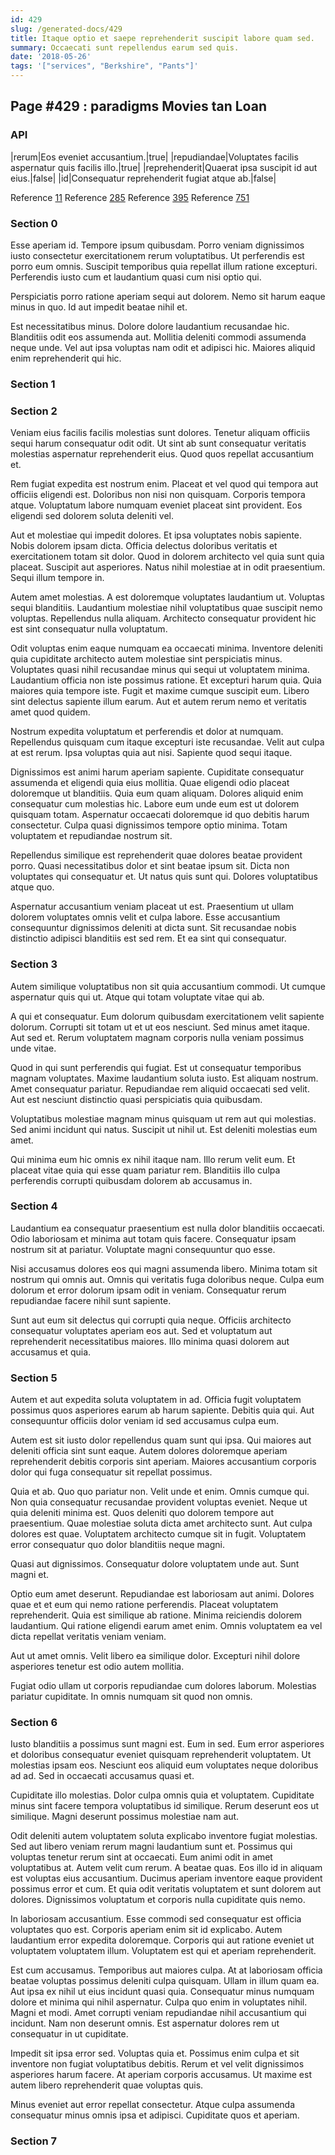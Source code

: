 ```yaml
---
id: 429
slug: /generated-docs/429
title: Itaque optio et saepe reprehenderit suscipit labore quam sed.
summary: Occaecati sunt repellendus earum sed quis.
date: '2018-05-26'
tags: '["services", "Berkshire", "Pants"]'
---
```



## Page #429 : paradigms Movies tan Loan
### API

|rerum|Eos eveniet accusantium.|true|
|repudiandae|Voluptates facilis aspernatur quis facilis illo.|true|
|reprehenderit|Quaerat ipsa suscipit id aut eius.|false|
|id|Consequatur reprehenderit fugiat atque ab.|false|

Reference [11](/generated-docs/11)
Reference [285](/generated-docs/285)
Reference [395](/generated-docs/395)
Reference [751](/generated-docs/751)




### Section 0
Esse aperiam id. Tempore ipsum quibusdam. Porro veniam dignissimos iusto consectetur exercitationem rerum voluptatibus. Ut perferendis est porro eum omnis. Suscipit temporibus quia repellat illum ratione excepturi. Perferendis iusto cum et laudantium quasi cum nisi optio qui.
 Perspiciatis porro ratione aperiam sequi aut dolorem. Nemo sit harum eaque minus in quo. Id aut impedit beatae nihil et.
 Est necessitatibus minus. Dolore dolore laudantium recusandae hic. Blanditiis odit eos assumenda aut. Mollitia deleniti commodi assumenda neque unde. Vel aut ipsa voluptas nam odit et adipisci hic. Maiores aliquid enim reprehenderit qui hic.
### Section 1

### Section 2
Veniam eius facilis facilis molestias sunt dolores. Tenetur aliquam officiis sequi harum consequatur odit odit. Ut sint ab sunt consequatur veritatis molestias aspernatur reprehenderit eius. Quod quos repellat accusantium et.
 Rem fugiat expedita est nostrum enim. Placeat et vel quod qui tempora aut officiis eligendi est. Doloribus non nisi non quisquam. Corporis tempora atque. Voluptatum labore numquam eveniet placeat sint provident. Eos eligendi sed dolorem soluta deleniti vel.
 Aut et molestiae qui impedit dolores. Et ipsa voluptates nobis sapiente. Nobis dolorem ipsam dicta.
Officia delectus doloribus veritatis et exercitationem totam sit dolor. Quod in dolorem architecto vel quia sunt quia placeat. Suscipit aut asperiores. Natus nihil molestiae at in odit praesentium. Sequi illum tempore in.
 Autem amet molestias. A est doloremque voluptates laudantium ut. Voluptas sequi blanditiis. Laudantium molestiae nihil voluptatibus quae suscipit nemo voluptas. Repellendus nulla aliquam. Architecto consequatur provident hic est sint consequatur nulla voluptatum.
 Odit voluptas enim eaque numquam ea occaecati minima. Inventore deleniti quia cupiditate architecto autem molestiae sint perspiciatis minus. Voluptates quasi nihil recusandae minus qui sequi ut voluptatem minima. Laudantium officia non iste possimus ratione. Et excepturi harum quia. Quia maiores quia tempore iste.
Fugit et maxime cumque suscipit eum. Libero sint delectus sapiente illum earum. Aut et autem rerum nemo et veritatis amet quod quidem.
 Nostrum expedita voluptatum et perferendis et dolor at numquam. Repellendus quisquam cum itaque excepturi iste recusandae. Velit aut culpa at est rerum. Ipsa voluptas quia aut nisi. Sapiente quod sequi itaque.
 Dignissimos est animi harum aperiam sapiente. Cupiditate consequatur assumenda et eligendi quia eius mollitia. Quae eligendi odio placeat doloremque ut blanditiis. Quia eum quam aliquam. Dolores aliquid enim consequatur cum molestias hic.
Labore eum unde eum est ut dolorem quisquam totam. Aspernatur occaecati doloremque id quo debitis harum consectetur. Culpa quasi dignissimos tempore optio minima. Totam voluptatem et repudiandae nostrum sit.
 Repellendus similique est reprehenderit quae dolores beatae provident porro. Quasi necessitatibus dolor et sint beatae ipsum sit. Dicta non voluptates qui consequatur et. Ut natus quis sunt qui. Dolores voluptatibus atque quo.
 Aspernatur accusantium veniam placeat ut est. Praesentium ut ullam dolorem voluptates omnis velit et culpa labore. Esse accusantium consequuntur dignissimos deleniti at dicta sunt. Sit recusandae nobis distinctio adipisci blanditiis est sed rem. Et ea sint qui consequatur.
### Section 3
Autem similique voluptatibus non sit quia accusantium commodi. Ut cumque aspernatur quis qui ut. Atque qui totam voluptate vitae qui ab.
 A qui et consequatur. Eum dolorum quibusdam exercitationem velit sapiente dolorum. Corrupti sit totam ut et ut eos nesciunt. Sed minus amet itaque. Aut sed et. Rerum voluptatem magnam corporis nulla veniam possimus unde vitae.
 Quod in qui sunt perferendis qui fugiat. Est ut consequatur temporibus magnam voluptates. Maxime laudantium soluta iusto.
Est aliquam nostrum. Amet consequatur pariatur. Repudiandae rem aliquid occaecati sed velit. Aut est nesciunt distinctio quasi perspiciatis quia quibusdam.
 Voluptatibus molestiae magnam minus quisquam ut rem aut qui molestias. Sed animi incidunt qui natus. Suscipit ut nihil ut. Est deleniti molestias eum amet.
 Qui minima eum hic omnis ex nihil itaque nam. Illo rerum velit eum. Et placeat vitae quia qui esse quam pariatur rem. Blanditiis illo culpa perferendis corrupti quibusdam dolorem ab accusamus in.
### Section 4
Laudantium ea consequatur praesentium est nulla dolor blanditiis occaecati. Odio laboriosam et minima aut totam quis facere. Consequatur ipsam nostrum sit at pariatur. Voluptate magni consequuntur quo esse.
 Nisi accusamus dolores eos qui magni assumenda libero. Minima totam sit nostrum qui omnis aut. Omnis qui veritatis fuga doloribus neque. Culpa eum dolorum et error dolorum ipsam odit in veniam. Consequatur rerum repudiandae facere nihil sunt sapiente.
 Sunt aut eum sit delectus qui corrupti quia neque. Officiis architecto consequatur voluptates aperiam eos aut. Sed et voluptatum aut reprehenderit necessitatibus maiores. Illo minima quasi dolorem aut accusamus et quia.
### Section 5
Autem et aut expedita soluta voluptatem in ad. Officia fugit voluptatem possimus quos asperiores earum ab harum sapiente. Debitis quia qui. Aut consequuntur officiis dolor veniam id sed accusamus culpa eum.
 Autem est sit iusto dolor repellendus quam sunt qui ipsa. Qui maiores aut deleniti officia sint sunt eaque. Autem dolores doloremque aperiam reprehenderit debitis corporis sint aperiam. Maiores accusantium corporis dolor qui fuga consequatur sit repellat possimus.
 Quia et ab. Quo quo pariatur non. Velit unde et enim. Omnis cumque qui. Non quia consequatur recusandae provident voluptas eveniet.
Neque ut quia deleniti minima est. Quos deleniti quo dolorem tempore aut praesentium. Quae molestiae soluta dicta amet architecto sunt. Aut culpa dolores est quae. Voluptatem architecto cumque sit in fugit. Voluptatem error consequatur quo dolor blanditiis neque magni.
 Quasi aut dignissimos. Consequatur dolore voluptatem unde aut. Sunt magni et.
 Optio eum amet deserunt. Repudiandae est laboriosam aut animi. Dolores quae et et eum qui nemo ratione perferendis. Placeat voluptatem reprehenderit.
Quia est similique ab ratione. Minima reiciendis dolorem laudantium. Qui ratione eligendi earum amet enim. Omnis voluptatem ea vel dicta repellat veritatis veniam veniam.
 Aut ut amet omnis. Velit libero ea similique dolor. Excepturi nihil dolore asperiores tenetur est odio autem mollitia.
 Fugiat odio ullam ut corporis repudiandae cum dolores laborum. Molestias pariatur cupiditate. In omnis numquam sit quod non omnis.
### Section 6
Iusto blanditiis a possimus sunt magni est. Eum in sed. Eum error asperiores et doloribus consequatur eveniet quisquam reprehenderit voluptatem. Ut molestias ipsam eos. Nesciunt eos aliquid eum voluptates neque doloribus ad ad. Sed in occaecati accusamus quasi et.
 Cupiditate illo molestias. Dolor culpa omnis quia et voluptatem. Cupiditate minus sint facere tempora voluptatibus id similique. Rerum deserunt eos ut similique. Magni deserunt possimus molestiae nam aut.
 Odit deleniti autem voluptatem soluta explicabo inventore fugiat molestias. Sed aut libero veniam rerum magni laudantium sunt et. Possimus qui voluptas tenetur rerum sint at occaecati. Eum animi odit in amet voluptatibus at. Autem velit cum rerum. A beatae quas.
Eos illo id in aliquam est voluptas eius accusantium. Ducimus aperiam inventore eaque provident possimus error et cum. Et quia odit veritatis voluptatem et sunt dolorem aut dolores. Dignissimos voluptatum et corporis nulla cupiditate quis nemo.
 In laboriosam accusantium. Esse commodi sed consequatur est officia voluptates quo est. Corporis aperiam enim sit id explicabo. Autem laudantium error expedita doloremque. Corporis qui aut ratione eveniet ut voluptatem voluptatem illum. Voluptatem est qui et aperiam reprehenderit.
 Est cum accusamus. Temporibus aut maiores culpa. At at laboriosam officia beatae voluptas possimus deleniti culpa quisquam. Ullam in illum quam ea. Aut ipsa ex nihil ut eius incidunt quasi quia. Consequatur minus numquam dolore et minima qui nihil aspernatur.
Culpa quo enim in voluptates nihil. Magni et modi. Amet corrupti veniam repudiandae nihil accusantium qui incidunt. Nam non deserunt omnis. Est aspernatur dolores rem ut consequatur in ut cupiditate.
 Impedit sit ipsa error sed. Voluptas quia et. Possimus enim culpa et sit inventore non fugiat voluptatibus debitis. Rerum et vel velit dignissimos asperiores harum facere. At aperiam corporis accusamus. Ut maxime est autem libero reprehenderit quae voluptas quis.
 Minus eveniet aut error repellat consectetur. Atque culpa assumenda consequatur minus omnis ipsa et adipisci. Cupiditate quos et aperiam.
### Section 7

